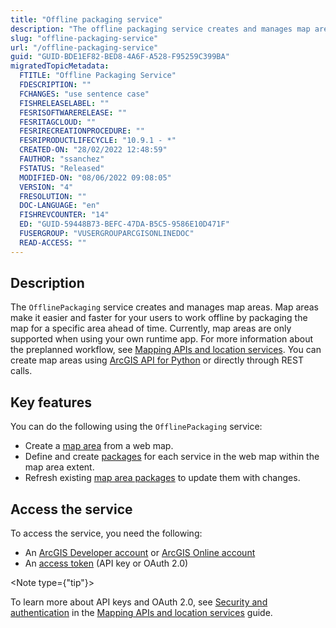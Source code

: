 ```yaml
---
title: "Offline packaging service"
description: "The offline packaging service creates and manages map areas. Map areas make it easier and faster for your users to work offline, by packaging up your map for a specific area ahead of time. Currently map areas are only supported when using your own runtime app. You can learn more about the preplanned workflow. Map areas can be created using the ArcGIS API for Python or directly through REST calls."
slug: "offline-packaging-service"
url: "/offline-packaging-service"
guid: "GUID-BDE1EF82-BED8-4A6F-A528-F95259C399BA"
migratedTopicMetadata:
  FTITLE: "Offline Packaging Service"
  FDESCRIPTION: ""
  FCHANGES: "use sentence case"
  FISHRELEASELABEL: ""
  FESRISOFTWARERELEASE: ""
  FESRITAGCLOUD: ""
  FESRIRECREATIONPROCEDURE: ""
  FESRIPRODUCTLIFECYCLE: "10.9.1 - *"
  CREATED-ON: "28/02/2022 12:48:59"
  FAUTHOR: "ssanchez"
  FSTATUS: "Released"
  MODIFIED-ON: "08/06/2022 09:08:05"
  VERSION: "4"
  FRESOLUTION: ""
  DOC-LANGUAGE: "en"
  FISHREVCOUNTER: "14"
  ED: "GUID-59448B73-BEFC-47DA-B5C5-9586E10D471F"
  FUSERGROUP: "VUSERGROUPARCGISONLINEDOC"
  READ-ACCESS: ""
---
```


## Description

The `OfflinePackaging` service creates and manages map areas. Map areas make it easier and faster for your users to work offline by packaging the map for a specific area ahead of time. Currently, map areas are only supported when using your own runtime app. For more information about the preplanned workflow, see [Mapping APIs and location services](https://developers.arcgis.com/documentation/mapping-apis-and-services/offline/offline-maps/preplanned-vs-on-demand/#preplanned). You can create map areas using [ArcGIS API for Python](https://developers.arcgis.com/python/) or directly through REST calls.

## Key features

You can do the following using the `OfflinePackaging` service:

- Create a [map area](/create-map-area) from a web map.
- Define and create [packages](/setup-map-area) for each service in the web map within the map area extent.
- Refresh existing [map area packages](/refresh-map-area-package) to update them with changes.

## Access the service

To access the service, you need the following:

- An [ArcGIS Developer account](https://developers.arcgis.com/sign-up/) or [ArcGIS Online account](https://www.esri.com/en-us/arcgis/products/arcgis-online/trial)
- An [access token](https://developers.arcgis.com/documentation/glossary/access-token/) (API key or OAuth 2.0)

<Note type={"tip"}>

To learn more about API keys and OAuth 2.0, see [Security and authentication](https://developers.arcgis.com/documentation/mapping-apis-and-services/security/) in the [Mapping APIs and location services](https://developers.arcgis.com/documentation/mapping-apis-and-services/) guide.

</Note>

